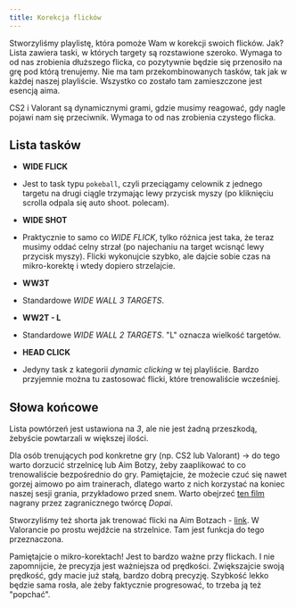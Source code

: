 ```yaml
---
title: Korekcja flicków
---
```



Stworzyliśmy playlistę, która pomoże Wam w korekcji swoich flicków. Jak? Lista zawiera taski, w których targety są rozstawione szeroko. Wymaga to od nas zrobienia dłuższego flicka, co pozytywnie będzie się przenosiło na grę pod którą trenujemy. Nie ma tam przekombinowanych tasków, tak jak w każdej naszej playliście. Wszystko co zostało tam zamieszczone jest esencją aima.

CS2 i Valorant są dynamicznymi grami, gdzie musimy reagować, gdy nagle pojawi nam się przeciwnik. Wymaga to od nas zrobienia czystego flicka.

## Lista tasków
- **WIDE FLICK** 
 - Jest to task typu `pokeball`, czyli przeciągamy celownik z jednego targetu na drugi ciągle trzymając lewy przycisk myszy (po kliknięciu scrolla odpala się auto shoot. polecam).

- **WIDE SHOT**
 - Praktycznie to samo co *WIDE FLICK*, tylko różnica jest taka, że teraz musimy oddać celny strzał (po najechaniu na target wcisnąć lewy przycisk myszy). Flicki wykonujcie szybko, ale dajcie sobie czas na mikro-korektę i wtedy dopiero strzelajcie. 

- **WW3T**
 - Standardowe *WIDE WALL 3 TARGETS*. 

- **WW2T - L**
 - Standardowe *WIDE WALL 2 TARGETS*. "L" oznacza wielkość targetów.

- **HEAD CLICK**
 - Jedyny task z kategorii *dynamic clicking* w tej playliście. Bardzo przyjemnie można tu zastosować flicki, które trenowaliście wcześniej.

## Słowa końcowe 
Lista powtórzeń jest ustawiona na *3*, ale nie jest żadną przeszkodą, żebyście powtarzali w większej ilości. 

Dla osób trenujących pod konkretne gry (np. CS2 lub Valorant) -> do tego warto dorzucić strzelnicę lub Aim Botzy, żeby zaaplikować to co trenowaliście bezpośrednio do gry. Pamiętajcie, że możecie czuć się nawet gorzej aimowo po aim trainerach, dlatego warto z nich korzystać na koniec naszej sesji grania, przykładowo przed snem. Warto obejrzeć [ten film](<https://www.youtube.com/watch?v=Ezr7goLIIWY&t>) nagrany przez zagranicznego twórcę *Dopai*.

Stworzyliśmy też shorta jak trenować flicki na Aim Botzach - [link](https://youtube.com/shorts/b635gNR20Qc?si=drcql2QBs7s5Yfcz). W Valorancie po prostu wejdźcie na strzelnice. Tam jest funkcja do tego przeznaczona.

Pamiętajcie o mikro-korektach! Jest to bardzo ważne przy flickach. I nie zapomnijcie, że precyzja jest ważniejsza od prędkości. Zwiększajcie swoją prędkość, gdy macie już stałą, bardzo dobrą precyzję. Szybkość lekko będzie sama rosła, ale żeby faktycznie progresować, to trzeba ją też "popchać".